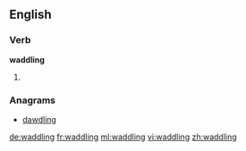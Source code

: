 
==English==

===Verb===
'''waddling'''

# {{present participle of|waddle}}

===Anagrams===
* [[dawdling#English|dawdling]]

[[de:waddling]]
[[fr:waddling]]
[[ml:waddling]]
[[vi:waddling]]
[[zh:waddling]]
